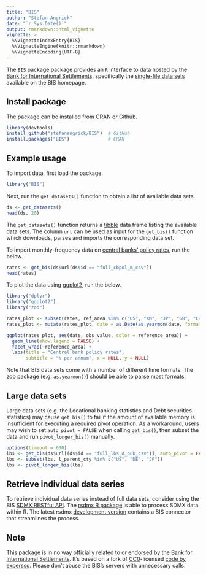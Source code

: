 ```yaml
---
title: "BIS"
author: "Stefan Angrick"
date: "`r Sys.Date()`"
output: rmarkdown::html_vignette
vignette: >
  %\VignetteIndexEntry{BIS}
  %\VignetteEngine{knitr::rmarkdown}
  %\VignetteEncoding{UTF-8}
---
```


The `BIS` package package provides an `R` interface to data hosted by the [Bank for International Settlements](https://www.bis.org), specifically the [single-file data sets](https://www.bis.org/statistics/full_data_sets.htm) available on the BIS homepage.

## Install package

The package can be installed from CRAN or Github.

```r
library(devtools)
install_github("stefanangrick/BIS")  # GitHub
install.packages("BIS")              # CRAN
```

## Example usage

To import data, first load the package.

```r
library("BIS")
```

Next, run the `get_datasets()` function to obtain a list of available data sets.

```r
ds <- get_datasets()
head(ds, 20)
```

The `get_datasets()` function returns a [tibble](https://tibble.tidyverse.org/) data frame listing the available data sets. The column `url` can be used as input for the `get_bis()` function which downloads, parses and imports the corresponding data set.

To import monthly-frequency data on [central banks' policy rates](https://www.bis.org/statistics/cbpol.htm), run the below.

```r
rates <- get_bis(ds$url[ds$id == "full_cbpol_m_csv"])
head(rates)
```

To plot the data using [ggplot2](https://ggplot2.tidyverse.org), run the below.

```r
library("dplyr")
library("ggplot2")
library("zoo")

rates_plot <- subset(rates, ref_area %in% c("US", "XM", "JP", "GB", "CH", "CA"))
rates_plot <- mutate(rates_plot, date = as.Date(as.yearmon(date, format = "%Y-%m")))

ggplot(rates_plot, aes(date, obs_value, color = reference_area)) +
  geom_line(show.legend = FALSE) +
  facet_wrap(~reference_area) +
  labs(title = "Central bank policy rates",
       subtitle = "% per annum", x = NULL, y = NULL)
```

Note that BIS data sets come with a number of different time formats. The [zoo](https://cran.r-project.org/package=zoo) package (e.g. `as.yearmon()`) should be able to parse most formats.

## Large data sets

Large data sets (e.g. the Locational banking statistics and Debt securities statistics) may cause `get_bis()` to fail if the amount of available memory is insufficient for executing a required pivot operation. As a workaround, users may wish to set `auto_pivot = FALSE` when calling `get_bis()`, then subset the data and run `pivot_longer_bis()` manually.

```r
options(timeout = 600)
lbs <- get_bis(ds$url[(ds$id == "full_lbs_d_pub_csv")], auto_pivot = FALSE)
lbs <- subset(lbs, l_parent_cty %in% c("US", "DE", "JP"))
lbs <- pivot_longer_bis(lbs)
```

## Retrieve individual data series

To retrieve individual data series instead of full data sets, consider using the BIS [SDMX RESTful API](https://stats.bis.org/api-doc/v1/#/). The [rsdmx R package](https://cran.r-project.org/package=rsdmx) is able to process SDMX data within R. The latest rsdmx [development version](https://github.com/opensdmx/rsdmx) contains a BIS connector that streamlines the process.

## Note

This package is in no way officially related to or endorsed by the [Bank for International Settlements](https://www.bis.org/). It's based on a fork of [CC0](https://cran.r-project.org/src/contrib/Archive/BIS/)-licensed [code by expersso](https://github.com/expersso/BIS). Please don't abuse the BIS's servers with unnecessary calls.
